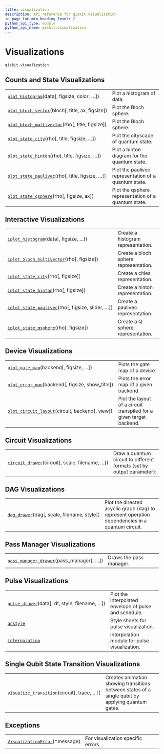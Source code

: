 ```yaml
---
title: visualization
description: API reference for qiskit.visualization
in_page_toc_min_heading_level: 2
python_api_type: module
python_api_name: qiskit.visualization
---
```


<span id="module-qiskit.visualization" />

<span id="qiskit-visualization" />

<span id="visualizations-qiskit-visualization" />

# Visualizations

`qiskit.visualization`

## Counts and State Visualizations

|                                                                                                                                               |                                                      |
| --------------------------------------------------------------------------------------------------------------------------------------------- | ---------------------------------------------------- |
| [`plot_histogram`](qiskit.visualization.plot_histogram "qiskit.visualization.plot_histogram")(data\[, figsize, color, …])                     | Plot a histogram of data.                            |
| [`plot_bloch_vector`](qiskit.visualization.plot_bloch_vector "qiskit.visualization.plot_bloch_vector")(bloch\[, title, ax, figsize])          | Plot the Bloch sphere.                               |
| [`plot_bloch_multivector`](qiskit.visualization.plot_bloch_multivector "qiskit.visualization.plot_bloch_multivector")(rho\[, title, figsize]) | Plot the Bloch sphere.                               |
| [`plot_state_city`](qiskit.visualization.plot_state_city "qiskit.visualization.plot_state_city")(rho\[, title, figsize, …])                   | Plot the cityscape of quantum state.                 |
| [`plot_state_hinton`](qiskit.visualization.plot_state_hinton "qiskit.visualization.plot_state_hinton")(rho\[, title, figsize, …])             | Plot a hinton diagram for the quantum state.         |
| [`plot_state_paulivec`](qiskit.visualization.plot_state_paulivec "qiskit.visualization.plot_state_paulivec")(rho\[, title, figsize, …])       | Plot the paulivec representation of a quantum state. |
| [`plot_state_qsphere`](qiskit.visualization.plot_state_qsphere "qiskit.visualization.plot_state_qsphere")(rho\[, figsize, ax])                | Plot the qsphere representation of a quantum state.  |

## Interactive Visualizations

|                                                                                                                                             |                                       |
| ------------------------------------------------------------------------------------------------------------------------------------------- | ------------------------------------- |
| [`iplot_histogram`](qiskit.visualization.iplot_histogram "qiskit.visualization.iplot_histogram")(data\[, figsize, …])                       | Create a histogram representation.    |
| [`iplot_bloch_multivector`](qiskit.visualization.iplot_bloch_multivector "qiskit.visualization.iplot_bloch_multivector")(rho\[, figsize])   | Create a bloch sphere representation. |
| [`iplot_state_city`](qiskit.visualization.iplot_state_city "qiskit.visualization.iplot_state_city")(rho\[, figsize])                        | Create a cities representation.       |
| [`iplot_state_hinton`](qiskit.visualization.iplot_state_hinton "qiskit.visualization.iplot_state_hinton")(rho\[, figsize])                  | Create a hinton representation.       |
| [`iplot_state_paulivec`](qiskit.visualization.iplot_state_paulivec "qiskit.visualization.iplot_state_paulivec")(rho\[, figsize, slider, …]) | Create a paulivec representation.     |
| [`iplot_state_qsphere`](qiskit.visualization.iplot_state_qsphere "qiskit.visualization.iplot_state_qsphere")(rho\[, figsize])               | Create a Q sphere representation.     |

## Device Visualizations

|                                                                                                                                         |                                                                     |
| --------------------------------------------------------------------------------------------------------------------------------------- | ------------------------------------------------------------------- |
| [`plot_gate_map`](qiskit.visualization.plot_gate_map "qiskit.visualization.plot_gate_map")(backend\[, figsize, …])                      | Plots the gate map of a device.                                     |
| [`plot_error_map`](qiskit.visualization.plot_error_map "qiskit.visualization.plot_error_map")(backend\[, figsize, show\_title])         | Plots the error map of a given backend.                             |
| [`plot_circuit_layout`](qiskit.visualization.plot_circuit_layout "qiskit.visualization.plot_circuit_layout")(circuit, backend\[, view]) | Plot the layout of a circuit transpiled for a given target backend. |

## Circuit Visualizations

|                                                                                                                               |                                                                        |
| ----------------------------------------------------------------------------------------------------------------------------- | ---------------------------------------------------------------------- |
| [`circuit_drawer`](qiskit.visualization.circuit_drawer "qiskit.visualization.circuit_drawer")(circuit\[, scale, filename, …]) | Draw a quantum circuit to different formats (set by output parameter): |

## DAG Visualizations

|                                                                                                                   |                                                                                                 |
| ----------------------------------------------------------------------------------------------------------------- | ----------------------------------------------------------------------------------------------- |
| [`dag_drawer`](qiskit.visualization.dag_drawer "qiskit.visualization.dag_drawer")(dag\[, scale, filename, style]) | Plot the directed acyclic graph (dag) to represent operation dependencies in a quantum circuit. |

## Pass Manager Visualizations

|                                                                                                                                   |                         |
| --------------------------------------------------------------------------------------------------------------------------------- | ----------------------- |
| [`pass_manager_drawer`](qiskit.visualization.pass_manager_drawer "qiskit.visualization.pass_manager_drawer")(pass\_manager\[, …]) | Draws the pass manager. |

## Pulse Visualizations

|                                                                                                                                                        |                                                       |
| ------------------------------------------------------------------------------------------------------------------------------------------------------ | ----------------------------------------------------- |
| [`pulse_drawer`](qiskit.visualization.pulse_drawer "qiskit.visualization.pulse_drawer")(data\[, dt, style, filename, …])                               | Plot the interpolated envelope of pulse and schedule. |
| [`qcstyle`](qiskit.visualization.pulse.qcstyle#module-qiskit.visualization.pulse.qcstyle "qiskit.visualization.pulse.qcstyle")                         | Style sheets for pulse visualization.                 |
| [`interpolation`](qiskit.visualization.pulse.interpolation#module-qiskit.visualization.pulse.interpolation "qiskit.visualization.pulse.interpolation") | interpolation module for pulse visualization.         |

## Single Qubit State Transition Visualizations

|                                                                                                                                       |                                                                                                   |
| ------------------------------------------------------------------------------------------------------------------------------------- | ------------------------------------------------------------------------------------------------- |
| [`visualize_transition`](qiskit.visualization.visualize_transition "qiskit.visualization.visualize_transition")(circuit\[, trace, …]) | Creates animation showing transitions between states of a single qubit by applying quantum gates. |

## Exceptions

|                                                                                                                      |                                    |
| -------------------------------------------------------------------------------------------------------------------- | ---------------------------------- |
| [`VisualizationError`](qiskit.visualization.VisualizationError "qiskit.visualization.VisualizationError")(\*message) | For visualization specific errors. |

